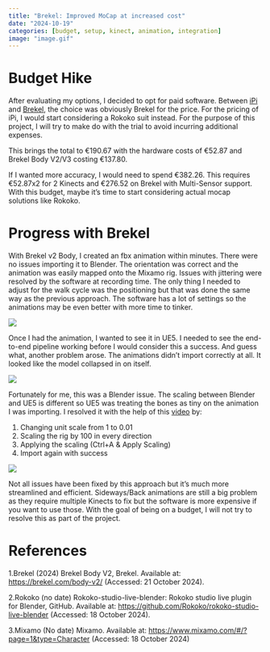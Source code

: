 ```yaml
---
title: "Brekel: Improved MoCap at increased cost"
date: "2024-10-19"
categories: [budget, setup, kinect, animation, integration]
image: "image.gif"
---
```


# Budget Hike

After evaluating my options, I decided to opt for paid software. Between [iPi](https://www.ipisoft.com/store) and [Brekel](https://brekel.com/shop/18-body), the choice was obviously Brekel for the price. For the pricing of iPi, I would start considering a Rokoko suit instead. For the purpose of this project, I will try to make do with the trial to avoid incurring additional expenses.

This brings the total to €190.67 with the hardware costs of €52.87 and Brekel Body V2/V3 costing €137.80.

If I wanted more accuracy, I would need to spend €382.26. This requires €52.87x2 for 2 Kinects and €276.52 on Brekel with Multi-Sensor support. With this budget, maybe it's time to start considering actual mocap solutions like Rokoko.

# Progress with Brekel

With Brekel v2 Body, I created an fbx animation within minutes. There were no issues importing it to Blender. The orientation was correct and the animation was easily mapped onto the Mixamo rig. Issues with jittering were resolved by the software at recording time. The only thing I needed to adjust for the walk cycle was the positioning but that was done the same way as the previous approach. The software has a lot of settings so the animations may be even better with more time to tinker.

![](rigged.gif)

Once I had the animation, I wanted to see it in UE5. I needed to see the end-to-end pipeline working before I would consider this a success. And guess what, another problem arose. The animations didn't import correctly at all. It looked like the model collapsed in on itself.

![](import_issue.gif)

Fortunately for me, this was a Blender issue. The scaling between Blender and UE5 is different so UE5 was treating the bones as tiny on the animation I was importing. I resolved it with the help of this [video](https://www.youtube.com/watch?v=YbWfoyf4MqI&t=365s) by:

1. Changing unit scale from 1 to 0.01
2. Scaling the rig by 100 in every direction
3. Applying the scaling (Ctrl+A & Apply Scaling)
4. Import again with success

![](image.gif)

Not all issues have been fixed by this approach but it's much more streamlined and efficient. Sideways/Back animations are still a big problem as they require multiple Kinects to fix but the software is more expensive if you want to use those. With the goal of being on a budget, I will not try to resolve this as part of the project.

# References

1.Brekel (2024) Brekel Body V2, Brekel. Available at: <https://brekel.com/body-v2/> (Accessed: 21 October 2024).

2.Rokoko (no date) Rokoko-studio-live-blender: Rokoko studio live plugin for Blender, GitHub. Available at: <https://github.com/Rokoko/rokoko-studio-live-blender> (Accessed: 18 October 2024).

3.Mixamo (No date) Mixamo. Available at: <https://www.mixamo.com/#/?page=1&type=Character> (Accessed: 18 October 2024)
